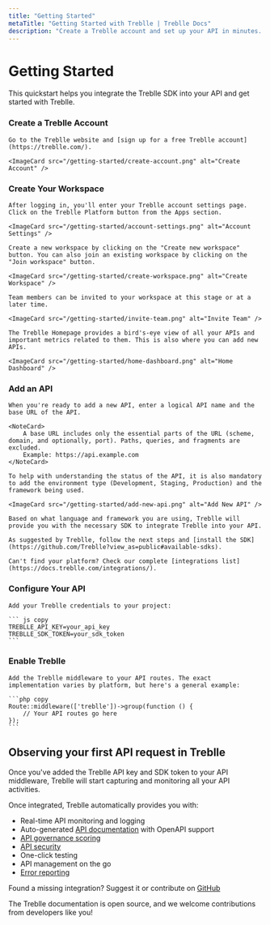 ```yaml
---
title: "Getting Started"
metaTitle: "Getting Started with Treblle | Treblle Docs"
description: "Create a Treblle account and set up your API in minutes. Gain real-time insights, auto-generated docs, security scoring, and more. Start improving your APIs today!"
---
```



# Getting Started

This quickstart helps you integrate the Treblle SDK into your API and get started with Treblle.

<Steps>

### Create a Treblle Account

    Go to the Treblle website and [sign up for a free Treblle account](https://treblle.com/).

    <ImageCard src="/getting-started/create-account.png" alt="Create Account" />


### Create Your Workspace

    After logging in, you'll enter your Treblle account settings page. Click on the Treblle Platform button from the Apps section.

    <ImageCard src="/getting-started/account-settings.png" alt="Account Settings" />

    Create a new workspace by clicking on the "Create new workspace" button. You can also join an existing workspace by clicking on the "Join workspace" button.

    <ImageCard src="/getting-started/create-workspace.png" alt="Create Workspace" />

    Team members can be invited to your workspace at this stage or at a later time.

    <ImageCard src="/getting-started/invite-team.png" alt="Invite Team" />

    The Treblle Homepage provides a bird's-eye view of all your APIs and important metrics related to them. This is also where you can add new APIs.

    <ImageCard src="/getting-started/home-dashboard.png" alt="Home Dashboard" />

### Add an API

    When you're ready to add a new API, enter a logical API name and the base URL of the API.

    <NoteCard>
        A base URL includes only the essential parts of the URL (scheme, domain, and optionally, port). Paths, queries, and fragments are excluded.
        Example: https://api.example.com
    </NoteCard>

    To help with understanding the status of the API, it is also mandatory to add the environment type (Development, Staging, Production) and the framework being used.

    <ImageCard src="/getting-started/add-new-api.png" alt="Add New API" />

    Based on what language and framework you are using, Treblle will provide you with the necessary SDK to integrate Treblle into your API.

    As suggested by Treblle, follow the next steps and [install the SDK](https://github.com/Treblle?view_as=public#available-sdks).

    Can't find your platform? Check our complete [integrations list](https://docs.treblle.com/integrations/).

### Configure Your API

    Add your Treblle credentials to your project:

    ``` js copy
    TREBLLE_API_KEY=your_api_key
    TREBLLE_SDK_TOKEN=your_sdk_token
    ```

### Enable Treblle

    Add the Treblle middleware to your API routes. The exact implementation varies by platform, but here's a general example:

    ```php copy
    Route::middleware(['treblle'])->group(function () {
        // Your API routes go here
    });
    ```

</Steps>

## Observing your first API request in Treblle

Once you've added the Treblle API key and SDK token to your API middleware, Treblle will start capturing and monitoring all your API activities.

<ImageCard src="/getting-started/first-request.png" alt="First Request" />

Once integrated, Treblle automatically provides you with:

- Real-time API monitoring and logging
- Auto-generated [API documentation](/treblle/api-documentation/) with OpenAPI support
- [API governance scoring](/treblle/api-governance/)
- [API security](/treblle/api-security/)
- One-click testing
- API management on the go
- [Error reporting](/treblle/problems/)

Found a missing integration? Suggest it or contribute on [GitHub](https://github.com/Treblle)



The Treblle documentation is open source, and we welcome contributions from developers like you!

<PaginationCards />

